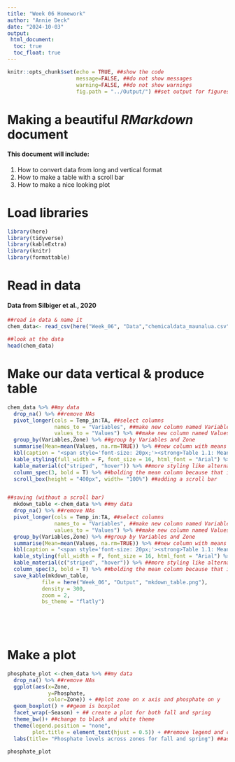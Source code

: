 ```yaml
---
title: "Week 06 Homework"
author: "Annie Deck"
date: "2024-10-03"
output: 
 html_document:
  toc: true
  toc_float: true
---
```


```r
knitr::opts_chunk$set(echo = TRUE, ##show the code
                      message=FALSE, ##do not show messages
                      warning=FALSE, ##do not show warnings
                      fig.path = "../Output/") ##set output for figures
```

# Making a beautiful *RMarkdown* document
#### This document will include:
1. How to convert data from long and vertical format 
2. How to make a table with a scroll bar
3. How to make a nice looking plot

# Load libraries
```r
library(here)
library(tidyverse)
library(kableExtra)
library(knitr)
library(formattable)
```

# Read in data
#### Data from **Silbiger et al., 2020**

```r
##read in data & name it
chem_data<- read_csv(here("Week_06", "Data","chemicaldata_maunalua.csv"))

##look at the data
head(chem_data)
```

# Make our data vertical & produce table
```r
chem_data %>% ##my data
  drop_na() %>% ##remove NAs
  pivot_longer(cols = Temp_in:TA, ##select columns
               names_to = "Variables", ##make new column named Variables
               values_to = "Values") %>% ##make new column named Values %>%
  group_by(Variables,Zone) %>% ##group by Variables and Zone
  summarise(Mean=mean(Values, na.rm=TRUE)) %>% ##new column with means for these groups
  kbl(caption = "<span style='font-size: 20px;'><strong>Table 1.1: Mean Values of Chemical Variables by Zone</strong></span>", escape = FALSE) %>% ##adding title
  kable_styling(full_width = F, font_size = 16, html_font = "Arial") %>% ##table styling
  kable_material(c("striped", "hover")) %>% ##more styling like alternating white and grey rows
  column_spec(3, bold = T) %>% ##bolding the mean column because that is what we are interested in for this table
  scroll_box(height = "400px", width= "100%") ##adding a scroll bar


##saving (without a scroll bar)
  mkdown_table <-chem_data %>% ##my data
  drop_na() %>% ##remove NAs
  pivot_longer(cols = Temp_in:TA, ##select columns
               names_to = "Variables", ##make new column named Variables
               values_to = "Values") %>% ##make new column named Values %>%
  group_by(Variables,Zone) %>% ##group by Variables and Zone
  summarise(Mean=mean(Values, na.rm=TRUE)) %>% ##new column with means for these groups
  kbl(caption = "<span style='font-size: 20px;'><strong>Table 1.1: Mean Values of Chemical Variables by Zone</strong></span>", escape = FALSE) %>% ##adding title
  kable_styling(full_width = F, font_size = 16, html_font = "Arial") %>% ##table styling
  kable_material(c("striped", "hover")) %>% ##more styling like alternating white and grey rows
  column_spec(3, bold = T) %>% ##bolding the mean column because that is what we are interested in for this table
  save_kable(mkdown_table, 
           file = here("Week_06", "Output", "mkdown_table.png"), 
           density = 300, 
           zoom = 2, 
           bs_theme = "flatly")


 
  
```

# Make a plot
```r
phosphate_plot <-chem_data %>% ##my data
  drop_na() %>% ##remove NAs
  ggplot(aes(x=Zone, 
             y=Phosphate, 
             color=Zone)) + ##plot zone on x axis and phosphate on y
  geom_boxplot() + ##geom is boxplot
  facet_wrap(~Season) + ## create a plot for both fall and spring
  theme_bw()+ ##change to black and white theme
  theme(legend.position = "none", 
        plot.title = element_text(hjust = 0.5)) + ##remove legend and center title
  labs(title= "Phosphate levels across zones for fall and spring") ##add title

phosphate_plot
```

